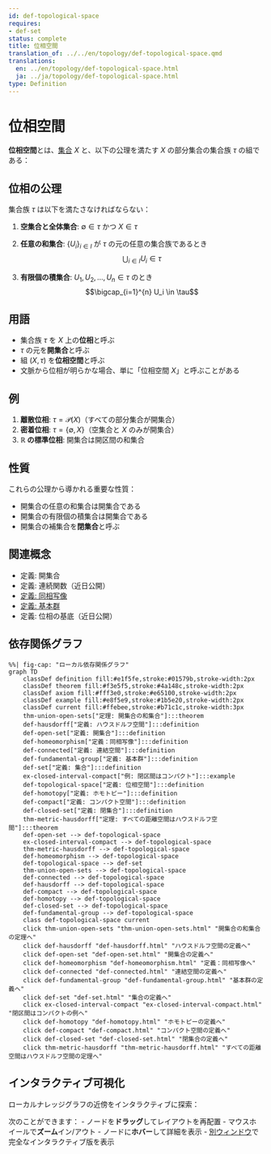 ```yaml
---
id: def-topological-space
requires:
- def-set
status: complete
title: 位相空間
translation_of: ../../en/topology/def-topological-space.qmd
translations:
  en: ../en/topology/def-topological-space.html
  ja: ../ja/topology/def-topological-space.html
type: Definition
---
```


# 位相空間 {#def-topological-space}

**位相空間**とは、[集合](../logic-set-theory/def-set.qmd) $X$ と、以下の公理を満たす $X$ の部分集合の集合族 $\tau$ の組である：

## 位相の公理

集合族 $\tau$ は以下を満たさなければならない：

1. **空集合と全体集合**: $\emptyset \in \tau$ かつ $X \in \tau$

2. **任意の和集合**: $\{U_i\}_{i \in I}$ が $\tau$ の元の任意の集合族であるとき
   $$\bigcup_{i \in I} U_i \in \tau$$

3. **有限個の積集合**: $U_1, U_2, \ldots, U_n \in \tau$ のとき
   $$\bigcap_{i=1}^{n} U_i \in \tau$$

## 用語

- 集合族 $\tau$ を $X$ 上の**位相**と呼ぶ
- $\tau$ の元を**開集合**と呼ぶ
- 組 $(X, \tau)$ を**位相空間**と呼ぶ
- 文脈から位相が明らかな場合、単に「位相空間 $X$」と呼ぶことがある

## 例

1. **離散位相**: $\tau = \mathcal{P}(X)$（すべての部分集合が開集合）
2. **密着位相**: $\tau = \{\emptyset, X\}$（空集合と $X$ のみが開集合）
3. **$\mathbb{R}$ の標準位相**: 開集合は開区間の和集合

## 性質

これらの公理から導かれる重要な性質：

- 開集合の任意の和集合は開集合である
- 開集合の有限個の積集合は開集合である
- 開集合の補集合を**閉集合**と呼ぶ

## 関連概念

- 定義: 開集合
- 定義: 連続関数（近日公開）
- [定義: 同相写像](def-homeomorphism.qmd)
- [定義: 基本群](def-fundamental-group.qmd)
- 定義: 位相の基底（近日公開）

## 依存関係グラフ

```mermaid
%%| fig-cap: "ローカル依存関係グラフ"
graph TD
    classDef definition fill:#e1f5fe,stroke:#01579b,stroke-width:2px
    classDef theorem fill:#f3e5f5,stroke:#4a148c,stroke-width:2px
    classDef axiom fill:#fff3e0,stroke:#e65100,stroke-width:2px
    classDef example fill:#e8f5e9,stroke:#1b5e20,stroke-width:2px
    classDef current fill:#ffebee,stroke:#b71c1c,stroke-width:3px
    thm-union-open-sets["定理: 開集合の和集合"]:::theorem
    def-hausdorff["定義: ハウスドルフ空間"]:::definition
    def-open-set["定義: 開集合"]:::definition
    def-homeomorphism["定義：同相写像"]:::definition
    def-connected["定義: 連結空間"]:::definition
    def-fundamental-group["定義: 基本群"]:::definition
    def-set["定義: 集合"]:::definition
    ex-closed-interval-compact["例: 閉区間はコンパクト"]:::example
    def-topological-space["定義: 位相空間"]:::definition
    def-homotopy["定義: ホモトピー"]:::definition
    def-compact["定義: コンパクト空間"]:::definition
    def-closed-set["定義: 閉集合"]:::definition
    thm-metric-hausdorff["定理: すべての距離空間はハウスドルフ空間"]:::theorem
    def-open-set --> def-topological-space
    ex-closed-interval-compact --> def-topological-space
    thm-metric-hausdorff --> def-topological-space
    def-homeomorphism --> def-topological-space
    def-topological-space --> def-set
    thm-union-open-sets --> def-topological-space
    def-connected --> def-topological-space
    def-hausdorff --> def-topological-space
    def-compact --> def-topological-space
    def-homotopy --> def-topological-space
    def-closed-set --> def-topological-space
    def-fundamental-group --> def-topological-space
    class def-topological-space current
    click thm-union-open-sets "thm-union-open-sets.html" "開集合の和集合の定理へ"
    click def-hausdorff "def-hausdorff.html" "ハウスドルフ空間の定義へ"
    click def-open-set "def-open-set.html" "開集合の定義へ"
    click def-homeomorphism "def-homeomorphism.html" "定義：同相写像へ"
    click def-connected "def-connected.html" "連結空間の定義へ"
    click def-fundamental-group "def-fundamental-group.html" "基本群の定義へ"
    click def-set "def-set.html" "集合の定義へ"
    click ex-closed-interval-compact "ex-closed-interval-compact.html" "閉区間はコンパクトの例へ"
    click def-homotopy "def-homotopy.html" "ホモトピーの定義へ"
    click def-compact "def-compact.html" "コンパクト空間の定義へ"
    click def-closed-set "def-closed-set.html" "閉集合の定義へ"
    click thm-metric-hausdorff "thm-metric-hausdorff.html" "すべての距離空間はハウスドルフ空間の定理へ"
```

## インタラクティブ可視化

ローカルナレッジグラフの近傍をインタラクティブに探索：

::: {.graph-viz data-id="def-topological-space" data-width="700" data-height="500"}
:::

次のことができます：
- ノードを**ドラッグ**してレイアウトを再配置
- マウスホイールで**ズーム**イン/アウト
- ノードに**ホバー**して詳細を表示
- [別ウィンドウ](../../output/interactive/ja/def-topological-space.html){target="_blank"}で完全なインタラクティブ版を表示
